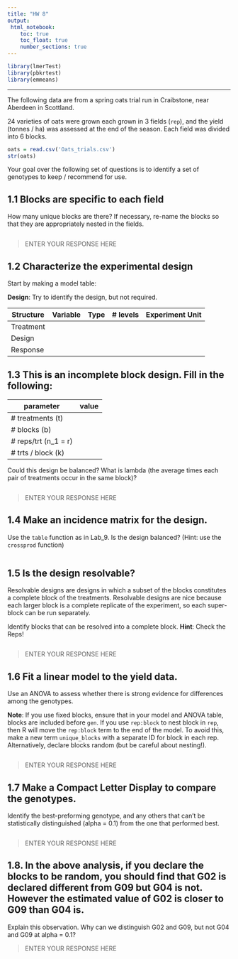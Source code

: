 ```yaml
---
title: "HW 8"
output: 
 html_notebook:
    toc: true
    toc_float: true
    number_sections: true
---
```


```r
library(lmerTest)
library(pbkrtest)
library(emmeans)
```

---

The following data are from a spring oats trial run in Craibstone, near Aberdeen in Scottland.

24 varieties of oats were grown each grown in 3 fields (`rep`), and the yield (tonnes / ha) was assessed at the end of the season.
Each field was divided into 6 blocks.

```r
oats = read.csv('Oats_trials.csv')
str(oats)
```

Your goal over the following set of questions is to identify a set of genotypes to keep / recommend for use.

## 1.1 Blocks are specific to each field
How many unique blocks are there? 
If necessary, re-name the blocks so that they are appropriately nested in the fields.

```r
```

> ENTER YOUR RESPONSE HERE

## 1.2 Characterize the experimental design

Start by making a model table: 

**Design**: Try to identify the design, but not required.

| Structure | Variable | Type | # levels | Experiment Unit |
|-----------|----------|------|----------|-----------------|
| Treatment |          |      |          |                 |
| Design    |          |      |          |                 |
| Response  |          |      |          |                 |


## 1.3 This is an incomplete block design. Fill in the following:

| parameter           | value |
|---------------------|-------|
| # treatments (t)    |       |
| # blocks (b)        |       |
| # reps/trt (n_1 = r)|       |
| # trts / block (k)  |       |

Could this design be balanced? What is lambda (the average times each pair of treatments occur in the same block)?

```r
```

> ENTER YOUR RESPONSE HERE

## 1.4 Make an incidence matrix for the design. 
Use the `table` function as in Lab_9. Is the design balanced? (Hint: use the `crossprod` function)
```r
```

## 1.5 Is the design resolvable?
Resolvable designs are designs in which a subset of the blocks constitutes a complete block of the treatments.
Resolvable designs are nice because each larger block is a complete replicate of the experiment, so each super-block
can be run separately.

Identify blocks that can be resolved into a complete block. 
**Hint**: Check the Reps!
```r
```

> ENTER YOUR RESPONSE HERE

## 1.6 Fit a linear model to the yield data. 
Use an ANOVA to assess whether there is strong evidence for differences among the genotypes.

**Note**: If you use fixed blocks, ensure that in your model and ANOVA table, blocks are included before `gen`.
If you use `rep:block` to nest block in `rep`, then R will move the `rep:block` term to the end of the model.
To avoid this, make a new term `unique_blocks` with a separate ID for block in each rep.
Alternatively, declare blocks random (but be careful about nesting!).

```r
```

> ENTER YOUR RESPONSE HERE

## 1.7 Make a Compact Letter Display to compare the genotypes.
Identify the best-preforming genotype, and any others that can't be statistically distinguished (alpha = 0.1) from the one that performed best.

```r
```

> ENTER YOUR RESPONSE HERE

## 1.8. In the above analysis, if you declare the blocks to be random, you should find that G02 is declared different from G09 but G04 is not. However the estimated value of G02 is closer to G09 than G04 is.
Explain this observation. Why can we distinguish G02 and G09, but not G04 and G09 at alpha = 0.1?

> ENTER YOUR RESPONSE HERE

